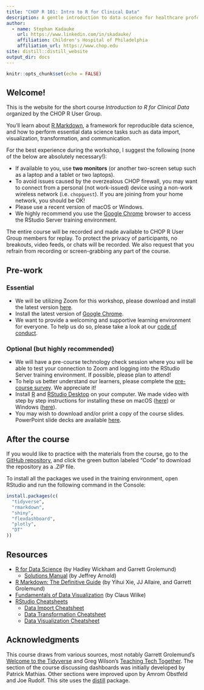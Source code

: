 ```yaml
---
title: "CHOP R 101: Intro to R for Clinical Data"
description: A gentle introduction to data science for healthcare professionals and clinical researchers.
author:
  - name: Stephan Kadauke
    url: https://www.linkedin.com/in/skadauke/
    affiliation: Children's Hospital of Philadelphia
    affiliation_url: https://www.chop.edu
site: distill::distill_website
output_dir: docs
---
```


<!-- Update site with rmarkdown::render_site("site/") -->

```r
knitr::opts_chunk$set(echo = FALSE)
```

## Welcome!

This is the website for the short course *Introduction to R for Clinical Data* organized by the CHOP R User Group.

You'll learn about [R Markdown](https://rmarkdown.rstudio.com/), a framework for reproducible data science, and how to perform essential data science tasks such as data import, visualization, transformation, and communication.

For the best experience during the workshop, I suggest the following (none of the below are absolutely necessary!):

- If available to you, use **two monitors** (or another two-screen setup such as a laptop and a tablet or two laptops). 
- To avoid issues caused by the overzealous CHOP firewall, you may want to connect from a personal (not work-issued) device using a non-work wireless network (i.e. `chopguest`). If you are joining from your home network, you should be OK!
- Please use a recent version of macOS or Windows.
- We highly recommend you use the [Google Chrome](https://www.google.com/chrome/) browser to access the RStudio Server training environment. 

The entire course will be recorded and made available to CHOP R User Group members for replay. To protect the privacy of participants, no breakouts, video feeds, or chats will be recorded. We also request that you refrain from recording or screen-grabbing any part of the course. 

## Pre-work

### Essential

- We will be utilizing Zoom for this workshop, please download and install the latest version [here](https://zoom.us/download).
- Install the latest version of [Google Chrome](https://www.google.com/chrome/). 
- We want to provide a welcoming and supportive learning environment for everyone. To help us do so, please take a look at our [code of conduct](conduct.html). 

### Optional (but highly recommended)

- We will have a pre-course technology check session where you will be able to test your connection to Zoom and logging into the RStudio Server training environment. If possible, please plan to attend!
- To help us better understand our learners, please complete the [pre-course survey](https://docs.google.com/forms/d/e/1FAIpQLSflqcTHed2o6VhuAFwlxUXHnN8ulIIjGxYbGm3dlZuHYsXZxQ/viewform). We appreciate it!
- Install [R](https://cloud.r-project.org/) and [RStudio Desktop](https://rstudio.com/products/rstudio/download/) on your computer. We made video with step by step instructions for installing these on macOS ([here](https://www.youtube.com/watch?v=GM88tYlEy_g)) or Windows ([here](https://www.youtube.com/watch?v=JRKmZK5-6aE)).
- You may wish to download and/or print a copy of the course slides. PowerPoint slide decks are available [here](https://github.com/skadauke/intro-to-r-for-clinicians-chop/tree/master/slides). 

## After the course

If you would like to practice with the materials from the course, go to the [GitHub repository](https://github.com/skadauke/intro-to-r-for-clinicians-chop), and click the green button labeled "Code" to download the repository as a .ZIP file. 

To install all the packages we used in the training environment, open RStudio and run the following command in the Console: 

```r
install.packages(c(
  "tidyverse",
  "rmarkdown",
  "shiny",
  "flexdashboard",
  "plotly",
  "DT"
))
```

## Resources

- [R for Data Science](https://r4ds.had.co.nz/) (by Hadley Wickham and Garrett Grolemund)
  - [Solutions Manual](https://jrnold.github.io/r4ds-exercise-solutions/) (by Jeffrey Arnold)
- [R Markdown: The Definitive Guide](https://bookdown.org/yihui/rmarkdown/) (by Yihui Xie, JJ Allaire, and Garrett Grolemund)
- [Fundamentals of Data Visualization](https://clauswilke.com/dataviz/) (by Claus Wilke)
- [RStudio Cheatsheets](https://rstudio.com/resources/cheatsheets/)
  - [Data Import Cheatsheet](https://github.com/rstudio/cheatsheets/raw/master/data-import.pdf)
  - [Data Transformation Cheatsheet](https://github.com/rstudio/cheatsheets/raw/master/data-transformation.pdf)
  - [Data Visualization Cheatsheet](https://github.com/rstudio/cheatsheets/raw/master/data-visualization-2.1.pdf)

## Acknowledgments {.appendix}

This course draws from various sources, most notably Garrett Grolemund's [Welcome to the Tidyverse](https://github.com/rstudio-education/welcome-to-the-tidyverse) and Greg Wilson's [Teaching Tech Together](http://teachtogether.tech/en/). The section of the course discussing dashboards was initially developed by Patrick Mathias. Other sections were improved upon by Amrom Obstfeld and Joe Rudolf. This site uses the [distill](https://rstudio.github.io/distill/) package.